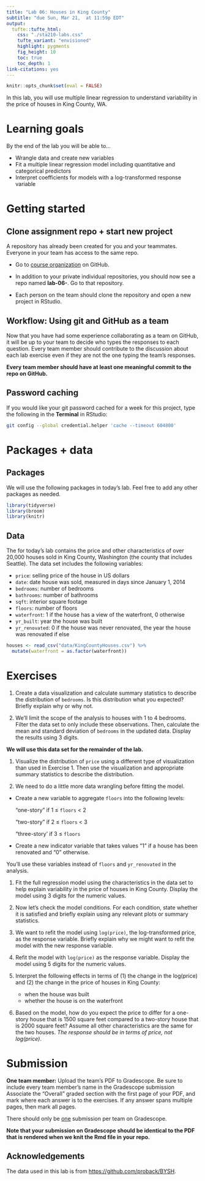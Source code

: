 ```yaml
---
title: "Lab 06: Houses in King County" 
subtitle: "due Sun, Mar 21,  at 11:59p EDT"
output: 
  tufte::tufte_html:
    css: "./sta210-labs.css"
    tufte_variant: "envisioned"
    highlight: pygments
    fig_height: 10
    toc: true
    toc_depth: 1
link-citations: yes
---
```


```r
knitr::opts_chunk$set(eval = FALSE)
```

In this lab, you will use multiple linear regression to understand variability in the price of houses in King County, WA. 

# Learning goals

By the end of the lab you will be able to...

- Wrangle data and create new variables
- Fit a multiple linear regression model including quantitative and categorical predictors
- Interpret coefficients for models with a log-transformed response variable

# Getting started

## Clone assignment repo + start new project

A repository has already been created for you and your teammates. Everyone in your team has access to the same repo.

- Go to [course organization](https://www.github.com/sta210-sp21) on GitHub.

- In addition to your private individual repositories, you should now see a repo named **lab-06-**. Go to that repository.
  
- Each person on the team should clone the repository and open a new project in RStudio.

## Workflow: Using git and GitHub as a team

Now that you have had some experience collaborating as a team on GitHub, it will be up to your team to decide who types the responses to each question. Every team member should contribute to the discussion about each lab exercise even if they are not the one typing the team's responses. 

**Every team member should have at least one meaningful commit to the repo on GitHub.**

## Password caching

If you would like your git password cached for a week for this project, type the following in the **Terminal** in RStudio:

```bash
git config --global credential.helper 'cache --timeout 604800'
```

# Packages + data

## Packages

We will use the following packages in today's lab. Feel free to add any other packages as needed.

```r
library(tidyverse)
library(broom)
library(knitr)
```

## Data 

The for today's lab contains the price and other characteristics of over 20,000 houses sold in King County, Washington (the county that includes Seattle). The data set includes the following variables:

- `price`: selling price of the house in US dollars
- `date`: date house was sold, measured in days since January 1, 2014
- `bedrooms`: number of bedrooms
- `bathrooms`: number of bathrooms
- `sqft`: interior square footage
- `floors`: number of floors
- `waterfront`: 1 if the house has a view of the waterfront, 0 otherwise
- `yr_built`: year the house was built
- `yr_renovated`: 0 if the house was never renovated, the year the house was renovated if else


```r
houses <- read_csv("data/KingCountyHouses.csv") %>%
  mutate(waterfront = as.factor(waterfront))
```

# Exercises 

1. Create a data visualization and calculate summary statistics to describe the distribution of `bedrooms`. Is this distribution what you expected? Briefly explain why or why not. 

1. We'll limit the scope of the analysis to houses with 1 to 4 bedrooms. Filter the data set to only include these observations. Then, calculate the mean and standard deviation of `bedrooms` in the updated data. Display the results using 3 digits.

**We will use this data set for the remainder of the lab.**

1. Visualize the distribution of `price` using a different type of visualization than used in Exercise 1. Then use the visualization and appropriate summary statistics to describe the distribution.

1. We need to do a little more data wrangling before fitting the model. 
    
  - Create a new variable to aggregate `floors` into the following levels: 

    "one-story" if 1 $\leq$ `floors` $<$ 2

    "two-story" if  2 $\leq$ `floors` $<$ 3

    "three-story' if 3 $\leq$ `floors` 
    
  - Create a new indicator variable that takes values "1" if a house has been renovated and "0" otherwise. 
  
You'll use these variables instead of `floors` and `yr_renovated` in the analysis.

1. Fit the full regression model using the characteristics in the data set to help explain variability in the price of houses in King County. Display the model using 3 digits for the numeric values. 

1. Now let's check the model conditions. For each condition, state whether it is satisfied and briefly explain using any relevant plots or summary statistics. 

1. We want to refit the model using `log(price)`, the log-transformed price, as the response variable. Briefly explain why we might want to refit the model with the new response variable. 

1. Refit the model with `log(price)` as the response variable. Display the model using 5 digits for the numeric values. 

1. Interpret the following effects in terms of (1) the change in the log(price) and (2) the change in the price of houses in King County: 

    - when the house was built
    - whether the house is on the waterfront

1. Based on the model, how do you expect the price to differ for a one-story house that is 1500 square feet compared to a two-story house that is 2000 square feet?  Assume all other characteristics are the same for the two houses. *The response should be in terms of price, not log(price)*.

# Submission

**One team member:** Upload the team's PDF to Gradescope. Be sure to include every team member's name in the Gradescope submission Associate the "Overall" graded section with the first page of your PDF, and mark where each answer is to the exercises. If any answer spans multiple pages, then mark all pages.

There should only be <u>one</u> submission per team on Gradescope.

**Note that your submission on Gradescope should be identical to the PDF that is rendered when we knit the Rmd file in your repo.** 


## Acknowledgements

The data used in this lab is from [https://github.com/proback/BYSH](https://github.com/proback/BYSH).



